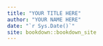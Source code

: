 ```yaml
--- 
title: "YOUR TITLE HERE"
author: "YOUR NAME HERE"
date: "`r Sys.Date()`"
site: bookdown::bookdown_site
---
```

